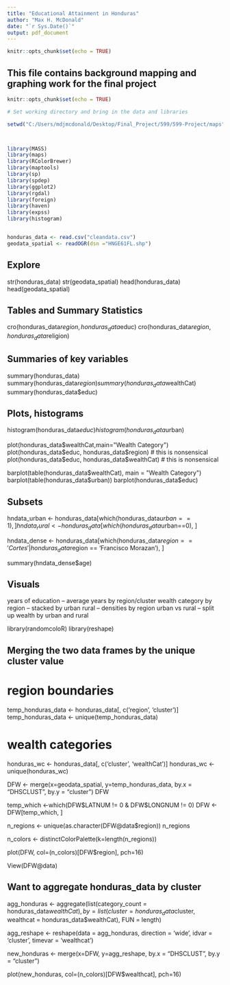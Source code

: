 ```yaml
---
title: "Educational Attainment in Honduras"
author: "Max H. McDonald"
date: "`r Sys.Date()`"
output: pdf_document
---
```


```r
knitr::opts_chunk$set(echo = TRUE)
```

## This file contains background mapping and graphing work for the final project



```r
knitr::opts_chunk$set(echo = TRUE)

# Set working directory and bring in the data and libraries

setwd("C:/Users/mdjmcdonald/Desktop/Final_Project/599/599-Project/maps")



library(MASS)
library(maps)
library(RColorBrewer)
library(maptools)
library(sp)
library(spdep)
library(ggplot2)
library(rgdal)
library(foreign)
library(haven)
library(expss)
library(histogram)


honduras_data <- read.csv("cleandata.csv")
geodata_spatial <- readOGR(dsn ="HNGE61FL.shp")

```









## Explore
str(honduras_data)
str(geodata_spatial)
head(honduras_data)
head(geodata_spatial)



## Tables and Summary Statistics

cro(honduras_data$region, honduras_data$educ)
cro(honduras_data$region, honduras_data$religion)



## Summaries of key variables
summary(honduras_data)
summary(honduras_data$region)
summary(honduras_data$wealthCat)
summary(honduras_data$educ)




## Plots, histograms
histogram(honduras_data$educ)
histogram(honduras_data$urban)


plot(honduras_data$wealthCat,main="Wealth Category")
plot(honduras_data$educ, honduras_data$region) # this is nonsensical
plot(honduras_data$educ, honduras_data$wealthCat) # this is nonsensical


barplot(table(honduras_data$wealthCat), main = "Wealth Category")
barplot(table(honduras_data$urban))
barplot(honduras_data$educ)


## Subsets

hndata_urban <- honduras_data[which(honduras_data$urban==1), ]
hndata_rural <- honduras_data[which(honduras_data$urban==0), ]

hndata_dense <- honduras_data[which(honduras_data$region == 'Cortes' |honduras_data$region == 'Francisco Morazan'), ]

summary(hndata_dense$age)


## Visuals

years of education -- average years by region/cluster 
wealth category by region -- stacked by urban rural -- densities by region 
urban vs rural -- split up wealth by urban and rural






library(randomcoloR)
library(reshape)

## Merging the two data frames by the unique cluster value

# region boundaries
temp_honduras_data <- honduras_data[, c('region', 'cluster')]
temp_honduras_data <- unique(temp_honduras_data)

# wealth categories
honduras_wc <- honduras_data[, c('cluster', 'wealthCat')]
honduras_wc <- unique(honduras_wc)


DFW <- merge(x=geodata_spatial, y=temp_honduras_data, by.x = "DHSCLUST", by.y = "cluster")
DFW

temp_which <-which(DFW$LATNUM != 0 & DFW$LONGNUM != 0)
DFW <- DFW[temp_which, ]

n_regions <- unique(as.character(DFW@data$region))
n_regions

n_colors <- distinctColorPalette(k=length(n_regions))

plot(DFW,
     col=(n_colors)[DFW$region],
     pch=16)

View(DFW@data)


## Want to aggregate honduras_data by cluster

agg_honduras <- aggregate(list(category_count = honduras_data$wealthCat), by = list(cluster = honduras_data$cluster, wealthcat = honduras_data$wealthCat), FUN = length)

agg_reshape <- reshape(data = agg_honduras, direction = 'wide', idvar = 'cluster', timevar = 'wealthcat')

new_honduras <- merge(x=DFW, y=agg_reshape, by.x = "DHSCLUST", by.y = "cluster")

plot(new_honduras,
     col=(n_colors)[DFW$wealthcat],
     pch=16)
